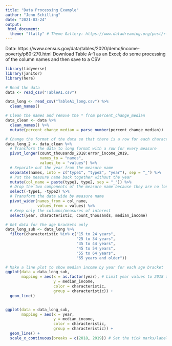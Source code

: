 ```yaml
---
title: "Data Processing Example"
author: "Jenn Schilling"
date: "2021-03-24"
output:
 html_document:
  theme: "flatly" # Theme Gallery: https://www.datadreaming.org/post/r-markdown-theme-gallery/
---
```

   

Data: https://www.census.gov/data/tables/2020/demo/income-poverty/p60-270.html
Download Table A-1 as an Excel; do some processing of the column names and then save to a CSV

```r

library(tidyverse)
library(janitor)
library(here)

# Read the data
data <- read_csv("TableA1.csv")

data_long <- read_csv("TableA1_long.csv") %>%
  clean_names()

```


```r

# Clean the names and remove the * from percent_change_median
data_clean <- data %>%
  clean_names() %>%
  mutate(percent_change_median = parse_number(percent_change_median))

# Change the format of the data so that there is a row for each characteristic and year
data_long_2 <- data_clean %>%
  # Transform the data to long format with a row for every measure
  pivot_longer(count_thousands_2018:error_income_2019,
               names_to = "names",
               values_to = "values") %>%
  # Separate out the year from the measure name
  separate(names, into = c("type1", "type2", "year"), sep = "_") %>%
  # Put the measure name back together without the year
  mutate(col_name = paste(type1, type2, sep = "_")) %>%
  # Drop the two components of the measure name because they are no longer needed
  select(-type1, -type2) %>%
  # Transform the data wide by measure name
  pivot_wider(names_from = col_name,
              values_from = values) %>%
  # Keep only the columns/measures of interest
  select(year, characteristic, count_thousands, median_income)


```


```r

# Get data for the age brackets only
data_long_sub <- data_long %>%
  filter(characteristic %in% c("15 to 24 years",
                               "25 to 34 years",
                               "35 to 44 years", 
                               "45 to 54 years",
                               "55 to 64 years",
                               "65 years and older"))

# Make a line plot to show median income by year for each age bracket
ggplot(data = data_long_sub,
       mapping = aes(x = as.factor(year), # Limit year values to 2018 and 2019 by making year a factor
                     y = median_income,
                     color = characteristic,
                     group = characteristic)) +
  geom_line()


ggplot(data = data_long_sub,
       mapping = aes(x = year,
                     y = median_income,
                     color = characteristic,
                     group = characteristic)) +
  geom_line() +
  scale_x_continuous(breaks = c(2018, 2019)) # Set the tick marks/labels for the x-axis to only label 2018 and 2019

```

